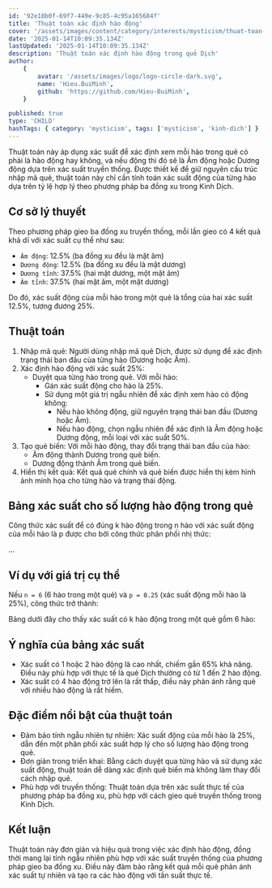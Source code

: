 ```yaml
---
id: '92e18b0f-69f7-449e-9c85-4c95a165684f'
title: 'Thuật toán xác định hào động'
cover: '/assets/images/content/category/interests/mysticism/thuat-toan-tim-hao-dong-cover.png'
date: '2025-01-14T10:09:35.134Z'
lastUpdated: '2025-01-14T10:09:35.134Z'
description: 'Thuật toán xác định hào động trong quẻ Dịch'
author:
    {
        avatar: '/assets/images/logo/logo-circle-dark.svg',
        name: 'Hieu.BuiMinh',
        github: 'https://github.com/Hieu-BuiMinh',
    }

published: true
type: 'CHILD'
hashTags: { category: 'mysticism', tags: ['mysticism', 'kinh-dich'] }
---
```


Thuật toán này áp dụng xác suất để xác định xem mỗi hào trong quẻ có phải là hào động hay không, và nếu động thì đó sẽ là Âm động hoặc Dương động dựa trên xác suất truyền thống. Được thiết kế để giữ nguyên cấu trúc nhập mã quẻ, thuật toán này chỉ cần tính toán xác suất động của từng hào dựa trên tỷ lệ hợp lý theo phương pháp ba đồng xu trong Kinh Dịch.

## Cơ sở lý thuyết

Theo phương pháp gieo ba đồng xu truyền thống, mỗi lần gieo có 4 kết quả khả dĩ với xác suất cụ thể như sau:

- `Âm động`: 12.5% (ba đồng xu đều là mặt âm)
- `Dương động`: 12.5% (ba đồng xu đều là mặt dương)
- `Dương tĩnh`: 37.5% (hai mặt dương, một mặt âm)
- `Âm tĩnh`: 37.5% (hai mặt âm, một mặt dương)

Do đó, xác suất động của mỗi hào trong một quẻ là tổng của hai xác suất 12.5%, tương đương 25%.

## Thuật toán

1. Nhập mã quẻ: Người dùng nhập mã quẻ Dịch, được sử dụng để xác định trạng thái ban đầu của từng hào (Dương hoặc Âm).
2. Xác định hào động với xác suất 25%:
    - Duyệt qua từng hào trong quẻ. Với mỗi hào:
        - Gán xác suất động cho hào là 25%.
        - Sử dụng một giá trị ngẫu nhiên để xác định xem hào có động không:
            - Nếu hào không động, giữ nguyên trạng thái ban đầu (Dương hoặc Âm).
            - Nếu hào động, chọn ngẫu nhiên để xác định là Âm động hoặc Dương động, mỗi loại với xác suất 50%.
3. Tạo quẻ biến: Với mỗi hào động, thay đổi trạng thái ban đầu của hào:
    - Âm động thành Dương trong quẻ biến.
    - Dương động thành Âm trong quẻ biến.
4. Hiển thị kết quả: Kết quả quẻ chính và quẻ biến được hiển thị kèm hình ảnh minh họa cho từng hào và trạng thái động.

## Bảng xác suất cho số lượng hào động trong quẻ

Công thức xác suất để có đúng k hào động trong n hào với xác suất động của mỗi hào là p được cho bởi công thức phân phối nhị thức:

...

## Ví dụ với giá trị cụ thể

Nếu `n = 6` (6 hào trong một quẻ) và `p = 0.25` (xác suất động mỗi hào là 25%), công thức trở thành:

Bảng dưới đây cho thấy xác suất có k hào động trong một quẻ gồm 6 hào:

<Table
	headers={['Số lượng hào động K', 'Xác suất P (X=K)']}
	rows={[
		['0', '17.8%'],
		['1', '35.6%'],
		['2', '29.7%'],
		['3', '11.9%'],
		['4', '03.0%'],
		['5', '0.40%'],
		['6', '0.02%'],
	]}
/>

## Ý nghĩa của bảng xác suất

- Xác suất có 1 hoặc 2 hào động là cao nhất, chiếm gần 65% khả năng. Điều này phù hợp với thực tế là quẻ Dịch thường có từ 1 đến 2 hào động.
- Xác suất có 4 hào động trở lên là rất thấp, điều này phản ánh rằng quẻ với nhiều hào động là rất hiếm.

## Đặc điểm nổi bật của thuật toán

- Đảm bảo tính ngẫu nhiên tự nhiên: Xác suất động của mỗi hào là 25%, dẫn đến một phân phối xác suất hợp lý cho số lượng hào động trong quẻ.
- Đơn giản trong triển khai: Bằng cách duyệt qua từng hào và sử dụng xác suất động, thuật toán dễ dàng xác định quẻ biến mà không làm thay đổi cách nhập quẻ.
- Phù hợp với truyền thống: Thuật toán dựa trên xác suất thực tế của phương pháp ba đồng xu, phù hợp với cách gieo quẻ truyền thống trong Kinh Dịch.

## Kết luận

Thuật toán này đơn giản và hiệu quả trong việc xác định hào động, đồng thời mang lại tính ngẫu nhiên phù hợp với xác suất truyền thống của phương pháp gieo ba đồng xu. Điều này đảm bảo rằng kết quả mỗi quẻ phản ánh xác suất tự nhiên và tạo ra các hào động với tần suất thực tế.
